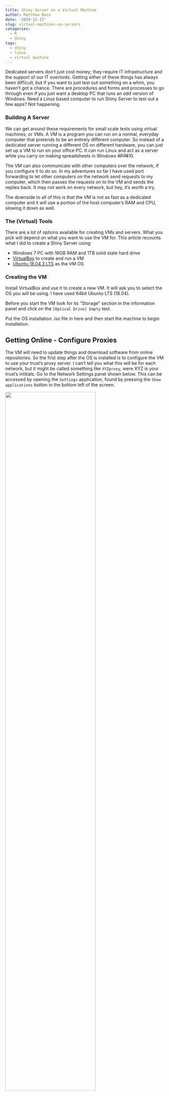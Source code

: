 ```yaml
---
title: Shiny Server on a Virtual Machine
author: Matthew Bass
date: '2019-11-17'
slug: virtual-machines-as-servers
categories:
  - R
  - Shiny
tags:
  - shiny
  - linux
  - virtual machine
---
```


Dedicated servers don't just cost money; they require IT infrastructure and the support of our IT overlords. Getting either of these things has always been difficult, but if you want to just test out something on a whim, you haven't got a chance. There are procedures and forms and processes to go through even if you just want a desktop PC that runs an odd version of Windows. Need a Linux based computer to run Shiny Server to test out a few apps? Not happening.

### Building A Server

We can get around these requirements for small scale tests using virtual machines, or VMs. A VM is a program you can run on a normal, everyday computer that pretends to be an entirely different computer. So instead of a dedicated server running a different OS on different hardware, you can just set up a VM to run on your office PC. It can run Linux and act as a server while you carry on making spreadsheets in Windows ~~XP~~~~7~~~~8~~10.

The VM can also communicate with other computers over the network, if you configure it to do so. In my adventures so far I have used port forwarding to let other computers on the network send requests to my computer, which then passes the requests on to the VM and sends the replies back. It may not work on every network, but hey, it's worth a try.

The downside to all of this is that the VM is not as fast as a dedicated computer and it will use a portion of the host computer's RAM and CPU, slowing it down as well.

### The (Virtual) Tools

There are a lot of options available for creating VMs and servers. What you pick will depend on what you want to use the VM for. This article recounts what I did to create a Shiny Server using:

- Windows 7 PC with 16GB RAM and 1TB solid state hard drive
- [VirtualBox](https://www.virtualbox.org/) to create and run a VM
- [Ubuntu 18.04.3 LTS](https://ubuntu.com/download/desktop) as the VM OS

### Creating the VM

Install VirtualBox and use it to create a new VM. It will ask you to select the OS you will be using. I have used 64bit Ubuntu LTS (18.04).

Before you start the VM look for its "Storage" section in the information panel and click on the `[Optical Drive] Empty` text.

Put the OS installation .iso file in here and then start the machine to begin installation.

## Getting Online - Configure Proxies

The VM will need to update things and download software from online repositories. So the first step after the OS is installed is to configure the VM to use your trust's proxy server. I can't tell you what this will be for each network, but it might be called something like `XYZproxy`, were XYZ is your trust's intitials. Go to the Network Settings panel shown below. This can be accessed by opening the `Settings` application, found by pressing the `Show applications` button in the bottom left of the screen.

![](/post/2019-11-17-virtual-machines-as-servers_files/Ubuntu_Network_Settings_Panel.PNG){width=75%}

Change the Network Proxy option to **Manual**

The HTTP and HTTPS proxies can then be set to `your_username:your_password@your_proxy` and the port number set to the relevent number.

Check this has worked by opening up Firefox (on the task bar on the left of the screen) and looking at a website. If this has not worked, you may need to also set the Firefox settings to use this proxy server. Welcome to Linux, things do not talk to other things in ways you would expect.

If it still does not work, then you may need to ask for some help from IT, or look for someone in your department who has had to fight with proxy server settings before. Lots of software needs these settings to work on a network, so it is not a strange thing to request.

### More Proxy configuration

The software that downloads and updates software uses its own proxy settings as well.
You need to edit (or create) a file called `apt.conf` in the directory `etc/apt/apt.conf.d/` and put the proxy settings in by adding the following line (with your settings instead of the placeholder text):

`Acquire::http::Proxy "http://your_username:your_password@your_proxy:your_port_number";`

That semi-colon on the end is important! I forgot it and nothing worked. Welcome to Linux again.

There are a few different ways to edit text files in Linux. One of the easiest for me is to navigate to the correct directory in the file browser GUI, right click an empty space and select 'Open in Terminal'. This opens a terminal window to type commands into. Enter the command `sudo gedit` and the name of the file you want to edit. It will ask you for your password, and it will then open the file to be changed.

If you don't use the `sudo` command or open the file by clicking on it in the file browser then the file will be read-only. Welcome to Linux.

### MOAR PROXY CONFIGURATION

Another piece of software that downloads things needs telling about the proxy settings. This time the file that needs editting is `etc/wgetrc`. This has lines for configuring the proxy commented out, so you can just uncomment these and update them with the values you have all ready seen above.

### Install VM extras

Getting information in and out of the VM can be annoying. To make shared folders and a shared clipboard work you must install some software in the VM. To install the software in the VM you need to download some tools that are not included in base Ubuntu. Open up a terminal (Alt + Ctrl + T is the fastest way) and try this:

`sudo apt update`

`sudo apt install build-essential`

If the proxy settings you configured are good, this should update apt-get's repository listings and then install the build-essential package. If there is a problem downloading it then the proxy values might still be wrong. Good luck.

Once this installation is complete go to the VM's `Devices` menu at the top of the screen. Select the option `Insert Guest Addons CD Image...` and let this CD auto-run. It should install some stuff and not make error messages. Mine made error messages because I needed to install build-essential, hence the last set of instructions.

Shut down the virtual machine. I mean, power it down with the power button in the top right of the screen, not just close the VM program.
Before you restart it, set up the shared clipboard by clicking on `Settings > General > Advanced` and set the Shared Clipboard to Bidirectional. You can now copy and paste so entering commands should be 10x easier.

You can also set up shared folders that the VM and your computer can both see and move files into/out of. I'll do this later, since it is not important yet.

### Install R

To install a new version of R (and not the default, old version) we need to add the CRAN repository to the apt-get listings.

To do this we first need to tell apt that the server can be trusted, using a public key. This can be a problem on NHS networks because of ports.

On my network it turned out you need to use the https port for communicating with public key servers, even though the http port *should* work fine.

This command sorted things out:

`sudo add-apt-repository --keyserver hkps://keyserver.ubuntu.com:443 51716619E084DAB9`

Aren't you glad we made copy/paste work?

I am using Ubuntu LTS 18.04, also known as Bionic-Beaver, so the CRAN repository I need is added with

`sudo add-apt-repository 'deb https://cloud.r-project.org/bin/linux/ubuntu bionic-cran35/'`

If you use a different version of Ubuntu then [head here](https://cran.r-project.org/bin/linux/ubuntu/README.html) to find out which repo you need to aim apt-get at.

After the repo is added we must update apt again to download the repository indexes.

`sudo apt update`

`sudo apt install r-base`

`sudo apt install r-base-dev`

You should now have a working version of R installed. Try it out by going to a terminal and just entering the command `R`. When you are done, use the command `q()` or `quit()` to shut down that R session.

### Install R Packages

There are a lot of R packages to install, and they need to go to the correct place for shiny server to find them.
To install R packages so that everyone can use them start R up with admin rights

`sudo R`

It will then install packages to `usr/local/lib/R/site-library` which can be accessed by users with the 'Staff' group access rights. This will be important later. Install all of the packages you are likely to need in your shiny server. You will need to install shiny at least, I recommend:

`install.packages("rmarkdown, DT, shiny, tidyverse")`

### Install Shiny Server

Instructions from RStudio are located [here](https://rstudio.com/products/shiny/download-server/)

You should just need to run the following:

`sudo apt install gdebi-core`

`wget https://download3.rstudio.org/ubuntu-14.04/x86_64/shiny-server-1.5.12.933-amd64.deb`

`sudo gdebi shiny-server-1.5.12.933-amd64.deb`

See that `wget` command? That's why we had to set up the proxy for it. If it can't find files, the proxy might be causing problems again.

### Access Permissions

Installing Shiny Server created a user *and* a user group called 'shiny' that will be used just by the server. This is great, except for this group not having access to most of the system, including the R libraries. My solution to this was to add shiny to the `staff` user group. This gives it access to the R libraries you made.
To make my life easier, I also added my own user name to the `shiny` and `staff` user groups. This allows me to read shiny log files and other stuff that seems like it should just work, but doesn't. (Because Linux)

`sudo usermod -a -G staff shiny`

`sudo usermod -a -G staff, shiny your_username`

### Accessing the Shiny

The VM can look at the shiny server by pointing a web browser to 127.0.0.1:3838

To allow the host system and other systems on the network to see the Shiny server we can set up **Port forwarding**. Shut down the VM and go to its settings in VirtualBox

Go to Network > Advanced > Port Forwarding

Now leave the IP addresses blank, but put 3838 into the host port and guest port.

The shiny server default screen should now be accessible to other systems by opening a web browser and entering the url:
`//your_computer_name_or_ip_address:3838`